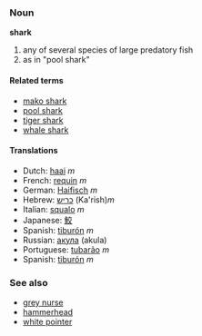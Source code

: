 ===Noun===
'''shark'''

# any of several species of large predatory fish
# as in "pool shark"<!-- please insert real def -->

====Related terms====
*[[mako shark]]
*[[pool shark]]
*[[tiger shark]]
*[[whale shark]]

====Translations====
*Dutch: [[haai]] ''m''
*French: [[requin]] ''m''
*German: [[Haifisch]] ''m''
*Hebrew: [[כריש]] (Ka'rish)''m''
*Italian: [[squalo]] ''m''
*Japanese: [[鮫]]
*Spanish: [[tiburón]] ''m''
*Russian: [[акула]] (akula)
*Portuguese: [[tubarão]] ''m''
*Spanish: [[tiburón]] ''m''

===See also===
*[[grey nurse]]
*[[hammerhead]]
*[[white pointer]]